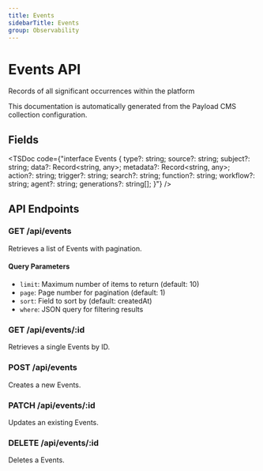 ```yaml
---
title: Events
sidebarTitle: Events
group: Observability
---
```



# Events API

Records of all significant occurrences within the platform

<Callout type="info">
  This documentation is automatically generated from the Payload CMS collection configuration.
</Callout>


## Fields

<TSDoc code={"interface Events {
  type?: string;
  source?: string;
  subject?: string;
  data?: Record<string, any>;
  metadata?: Record<string, any>;
  action?: string;
  trigger?: string;
  search?: string;
  function?: string;
  workflow?: string;
  agent?: string;
  generations?: string[];
}"} />




## API Endpoints

### GET /api/events
Retrieves a list of Events with pagination.

#### Query Parameters
- `limit`: Maximum number of items to return (default: 10)
- `page`: Page number for pagination (default: 1)
- `sort`: Field to sort by (default: createdAt)
- `where`: JSON query for filtering results

### GET /api/events/:id
Retrieves a single Events by ID.

### POST /api/events
Creates a new Events.

### PATCH /api/events/:id
Updates an existing Events.

### DELETE /api/events/:id
Deletes a Events.

